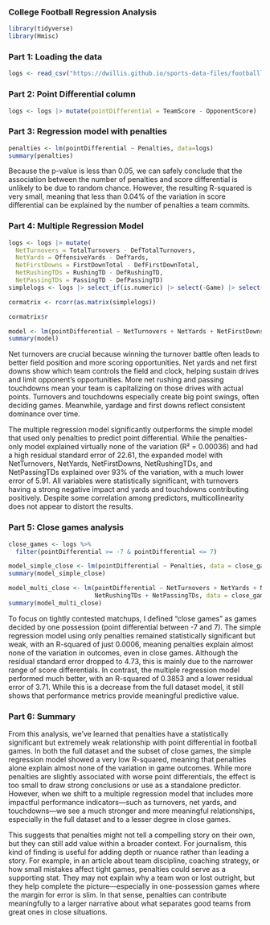 ### College Football Regression Analysis
```r
library(tidyverse)
library(Hmisc)
```

### Part 1: Loading the data
```r
logs <- read_csv("https://dwillis.github.io/sports-data-files/footballlogs1124.csv")
```

### Part 2: Point Differential column
```r
logs <- logs |> mutate(pointDifferential = TeamScore - OpponentScore) 
```

### Part 3: Regression model with penalties

```r
penalties <- lm(pointDifferential ~ Penalties, data=logs)
summary(penalties)
```

Because the p-value is less than 0.05, we can safely conclude that the association between the number of penalties and score differential is unlikely to be due to random chance. However, the resulting R-squared is very small, meaning that less than 0.04% of the variation in score differential can be explained by the number of penalties a team commits. 

### Part 4: Multiple Regression Model

```r
logs <- logs |> mutate(
  NetTurnovers = TotalTurnovers - DefTotalTurnovers, 
  NetYards = OffensiveYards - DefYards,
  NetFirstDowns = FirstDownTotal - DefFirstDownTotal,
  NetRushingTDs = RushingTD - DefRushingTD,
  NetPassingTDs = PassingTD - DefPassingTD) 
simplelogs <- logs |> select_if(is.numeric) |> select(-Game) |> select(pointDifferential, NetTurnovers, NetYards, NetFirstDowns, NetRushingTDs, NetPassingTDs)

cormatrix <- rcorr(as.matrix(simplelogs))

cormatrix$r

model <- lm(pointDifferential ~ NetTurnovers + NetYards + NetFirstDowns + NetRushingTDs + NetPassingTDs, data=logs)
summary(model)
```

Net turnovers are crucial because winning the turnover battle often leads to better field position and more scoring opportunities. Net yards and net first downs show which team controls the field and clock, helping sustain drives and limit opponent’s opportunities. More net rushing and passing touchdowns mean your team is capitalizing on those drives with actual points. Turnovers and touchdowns especially create big point swings, often deciding games. Meanwhile, yardage and first downs reflect consistent dominance over time. 

The multiple regression model significantly outperforms the simple model that used only penalties to predict point differential. While the penalties-only model explained virtually none of the variation (R² = 0.00036) and had a high residual standard error of 22.61, the expanded model with NetTurnovers, NetYards, NetFirstDowns, NetRushingTDs, and NetPassingTDs explained over 93% of the variation, with a much lower error of 5.91. All variables were statistically significant, with turnovers having a strong negative impact and yards and touchdowns contributing positively. Despite some correlation among predictors, multicollinearity does not appear to distort the results.

### Part 5: Close games analysis

```r
close_games <- logs %>%
  filter(pointDifferential >= -7 & pointDifferential <= 7)

model_simple_close <- lm(pointDifferential ~ Penalties, data = close_games)
summary(model_simple_close)

model_multi_close <- lm(pointDifferential ~ NetTurnovers + NetYards + NetFirstDowns + 
                        NetRushingTDs + NetPassingTDs, data = close_games)
summary(model_multi_close)

```

To focus on tightly contested matchups, I defined “close games” as games decided by one possession (point differential between -7 and 7). The simple regression model using only penalties remained statistically significant but weak, with an R-squared of just 0.0006, meaning penalties explain almost none of the variation in outcomes, even in close games. Although the residual standard error dropped to 4.73, this is mainly due to the narrower range of score differentials. In contrast, the multiple regression model performed much better, with an R-squared of 0.3853 and a lower residual error of 3.71. While this is a decrease from the full dataset model, it still shows that performance metrics provide meaningful predictive value.

### Part 6: Summary

From this analysis, we’ve learned that penalties have a statistically significant but extremely weak relationship with point differential in football games. In both the full dataset and the subset of close games, the simple regression model showed a very low R-squared, meaning that penalties alone explain almost none of the variation in game outcomes. While more penalties are slightly associated with worse point differentials, the effect is too small to draw strong conclusions or use as a standalone predictor. However, when we shift to a multiple regression model that includes more impactful performance indicators—such as turnovers, net yards, and touchdowns—we see a much stronger and more meaningful relationships, especially in the full dataset and to a lesser degree in close games.

This suggests that penalties might not tell a compelling story on their own, but they can still add value within a broader context. For journalism, this kind of finding is useful for adding depth or nuance rather than leading a story. For example, in an article about team discipline, coaching strategy, or how small mistakes affect tight games, penalties could serve as a supporting stat. They may not explain why a team won or lost outright, but they help complete the picture—especially in one-possession games where the margin for error is slim. In that sense, penalties can contribute meaningfully to a larger narrative about what separates good teams from great ones in close situations.

